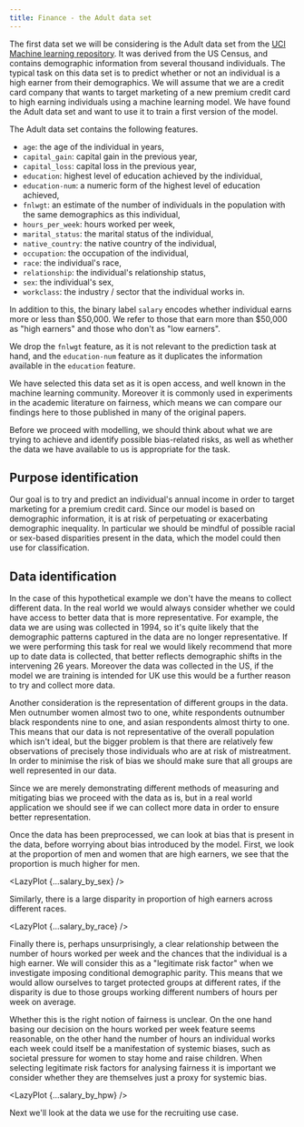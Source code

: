 ```yaml
---
title: Finance - the Adult data set
---
```




The first data set we will be considering is the Adult data set from the [UCI Machine learning repository][adult-data]. It was derived from the US Census, and contains demographic information from several thousand individuals. The typical task on this data set is to predict whether or not an individual is a high earner from their demographics. We will assume that we are a credit card company that wants to target marketing of a new premium credit card to high earning individuals using a machine learning model. We have found the Adult data set and want to use it to train a first version of the model.

<Collapse label="Features in the adult data set">

The Adult data set contains the following features.

- `age`: the age of the individual in years,
- `capital_gain`: capital gain in the previous year,
- `capital_loss`: capital loss in the previous year,
- `education`: highest level of education achieved by the individual,
- `education-num`: a numeric form of the highest level of education achieved,
- `fnlwgt`: an estimate of the number of individuals in the population with the same demographics as this individual,
- `hours_per_week`: hours worked per week,
- `marital_status`: the marital status of the individual,
- `native_country`: the native country of the individual,
- `occupation`: the occupation of the individual,
- `race`: the individual's race,
- `relationship`: the individual's relationship status,
- `sex`: the individual's sex,
- `workclass`: the industry / sector that the individual works in.

In addition to this, the binary label `salary` encodes whether individual earns more or less than $50,000. We refer to those that earn more than $50,000 as "high earners" and those who don't as "low earners".

We drop the `fnlwgt` feature, as it is not relevant to the prediction task at hand, and the `education-num` feature as it duplicates the information available in the `education` feature.

</Collapse>

We have selected this data set as it is open access, and well known in the machine learning community. Moreover it is commonly used in experiments in the academic literature on fairness, which means we can compare our findings here to those published in many of the original papers.

Before we proceed with modelling, we should think about what we are trying to achieve and identify possible bias-related risks, as well as whether the data we have available to us is appropriate for the task.

## Purpose identification

Our goal is to try and predict an individual's annual income in order to target marketing for a premium credit card. Since our model is based on demographic information, it is at risk of perpetuating or exacerbating demographic inequality. In particular we should be mindful of possible racial or sex-based disparities present in the data, which the model could then use for classification.

## Data identification

In the case of this hypothetical example we don't have the means to collect different data. In the real world we would always consider whether we could have access to better data that is more representative. For example, the data we are using was collected in 1994, so it's quite likely that the demographic patterns captured in the data are no longer representative. If we were performing this task for real we would likely recommend that more up to date data is collected, that better reflects demographic shifts in the intervening 26 years. Moreover the data was collected in the US, if the model we are training is intended for UK use this would be a further reason to try and collect more data.

Another consideration is the representation of different groups in the data. Men outnumber women almost two to one, white respondents outnumber black respondents nine to one, and asian respondents almost thirty to one. This means that our data is not representative of the overall population which isn't ideal, but the bigger problem is that there are relatively few observations of precisely those individuals who are at risk of mistreatment. In order to minimise the risk of bias we should make sure that all groups are well represented in our data.

Since we are merely demonstrating different methods of measuring and mitigating bias we proceed with the data as is, but in a real world application we should see if we can collect more data in order to ensure better representation.

Once the data has been preprocessed, we can look at bias that is present in the data, before worrying about bias introduced by the model. First, we look at the proportion of men and women that are high earners, we see that the proportion is much higher for men.

<LazyPlot {...salary_by_sex} />

Similarly, there is a large disparity in proportion of high earners across different races.

<LazyPlot {...salary_by_race} />

Finally there is, perhaps unsurprisingly, a clear relationship between the number of hours worked per week and the chances that the individual is a high earner. We will consider this as a "legitimate risk factor" when we investigate imposing conditional demographic parity. This means that we would allow ourselves to target protected groups at different rates, if the disparity is due to those groups working different numbers of hours per week on average.

Whether this is the right notion of fairness is unclear. On the one hand basing our decision on the hours worked per week feature seems reasonable, on the other hand the number of hours an individual works each week could itself be a manifestation of systemic biases, such as societal pressure for women to stay home and raise children. When selecting legitimate risk factors for analysing fairness it is important we consider whether they are themselves just a proxy for systemic bias.

<LazyPlot {...salary_by_hpw} />

Next we'll look at the data we use for the recruiting use case.

[adult-data]: https://archive.ics.uci.edu/ml/datasets/Adult
[binder-data]: https://mybinder.org/v2/gh/imrehg/cdei-development/master?filepath=notebooks%2Ffinance%2Fdata.ipynb "Open notebook on Binder"
